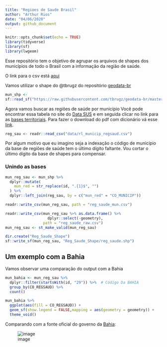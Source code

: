 ```yaml
---
title: "Regioes de Saude Brasil"
author: "Arthur Rios"
date: "04/06/2020"
output: github_document
---
```


```r
knitr::opts_chunk$set(echo = TRUE)
library(tidyverse) 
library(sf)
library(lwgeom)
```

Esse repositório tem o objetivo de agrupar os arquivos de shapes dos
municípios de todo o Brasil com a informação da região de saúde.

O link para o csv está [aqui](https://raw.githubusercontent.com/arzevedo/Regioes-de-Saude-Brasil/master/reg_saude_mun.csv)

Vamos utilizar o shape do @tbrugz do repositório
[geodata-br](https://github.com/tbrugz/geodata-br)

```r
mun_shp <-
sf::read_sf("https://raw.githubusercontent.com/tbrugz/geodata-br/master/geojson/geojs-100-mun.json")
```

Agora vamos buscar as regiões de saúde por município Você pode encontrar
essa tabela no site do [Data
SUS](http://www2.datasus.gov.br/DATASUS/index.php?area=060206) e em
seguida clicar no link para as [bases
territoriais](ftp://ftp.datasus.gov.br/territorio/tabelas). Para fazer o
download do pdf com dicionário vá esse
[link](ftp://ftp.datasus.gov.br/territorio/doc/bases_territoriais.pdf).

```r
reg_sau <- readr::read_csv("data/rl_municip_regsaud.csv")
```

Por algum motivo que eu imagino seja a indexação o código de município da base de regiões de saúde tem o último dígito faltante. Vou cortar o último dígito da base de shapes para compensar. 

### Unindo as bases

```r
mun_reg_sau <- mun_shp %>% 
  dplyr::mutate(
    mun_red = str_replace(id, ".{1}$", "")
  ) %>% 
  dplyr::left_join(reg_sau, by = c("mun_red" = "CO_MUNICIP"))

readr::write_csv(mun_reg_sau, path = "reg_saude_mun.csv")

readr::write_csv(mun_reg_sau %>% as.data.frame() %>% 
                   dplyr::select(-geometry), 
                 path = "reg_saude_raw.csv")
mun_reg_sau <- st_make_valid(mun_reg_sau)

dir.create("Reg_Saude_Shape")
sf::write_sf(mun_reg_sau, "Reg_Saude_Shape/reg_saude.shp")

```

## Um exemplo com a Bahia

Vamos observar uma comparação do output com a Bahia

``` r
mun_bahia <- mun_reg_sau %>% 
  dplyr::filter(startsWith(id, "29")) %>%  # Código Da BAHIA
  group_by(CO_REGSAUD) %>% 
  count()

mun_bahia %>% 
  ggplot(aes(fill = CO_REGSAUD)) +
  geom_sf(show.legend = FALSE,mapping = aes(geometry = geometry)) +
  theme_void()
```

Comparando com a fonte oficial do governo da [Bahia](http://www1.saude.ba.gov.br/mapa_bahia/indexch.asp):


![image](https://user-images.githubusercontent.com/36868624/83819649-cc40d300-a6a0-11ea-911e-536cc685965b.png)